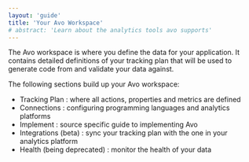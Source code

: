 ```yaml
---
layout: 'guide'
title: 'Your Avo Workspace'
# abstract: 'Learn about the analytics tools avo supports'
---
```



The Avo workspace is where you define the data for your application. It contains
detailed definitions of your tracking plan that will be used to generate
code from and validate your data against.

The following sections build up your Avo workspace:

- <Link passHref href="/workspace/tracking-plan">
    <a>Tracking Plan</a>
  </Link>
  : where all actions, properties and metrics are defined
- <Link passHref href="/workspace/integration">
    <a>Connections</a>
  </Link>
  : configuring programming languages and analytics platforms
- <Link passHref href="/workspace/implement">
    <a>Implement</a>
  </Link>
  : source specific guide to implementing Avo
- <Link passHref href="/workspace/integrations">
    <a>Integrations (beta)</a>
  </Link>
  : sync your tracking plan with the one in your analytics platform
- <Link passHref href="/workspace/health">
    <a>Health (being deprecated)</a>
  </Link>
  : monitor the health of your data
